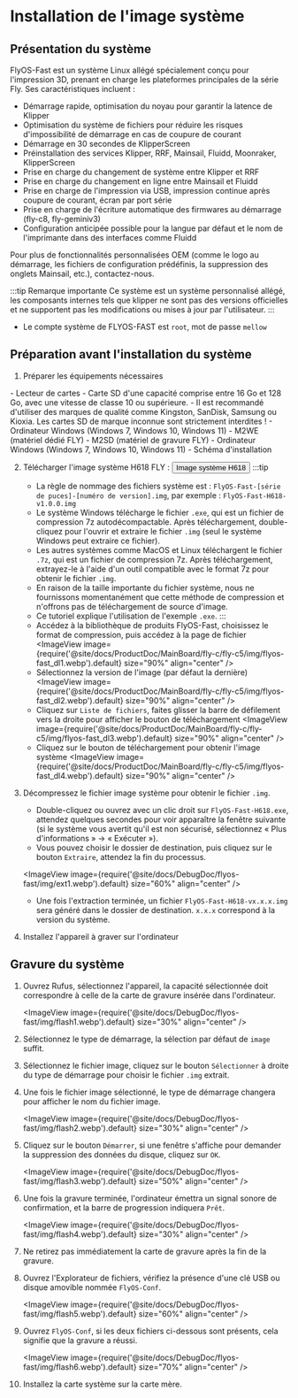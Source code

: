 


# Installation de l'image système

## Présentation du système
FlyOS-Fast est un système Linux allégé spécialement conçu pour l'impression 3D, prenant en charge les plateformes principales de la série Fly. Ses caractéristiques incluent :

- Démarrage rapide, optimisation du noyau pour garantir la latence de Klipper
- Optimisation du système de fichiers pour réduire les risques d'impossibilité de démarrage en cas de coupure de courant
- Démarrage en 30 secondes de KlipperScreen
- Préinstallation des services Klipper, RRF, Mainsail, Fluidd, Moonraker, KlipperScreen
- Prise en charge du changement de système entre Klipper et RRF
- Prise en charge du changement en ligne entre Mainsail et Fluidd
- Prise en charge de l'impression via USB, impression continue après coupure de courant, écran par port série
- Prise en charge de l'écriture automatique des firmwares au démarrage (fly-c8, fly-geminiv3)
- Configuration anticipée possible pour la langue par défaut et le nom de l'imprimante dans des interfaces comme Fluidd

Pour plus de fonctionnalités personnalisées OEM (comme le logo au démarrage, les fichiers de configuration prédéfinis, la suppression des onglets Mainsail, etc.), contactez-nous.

:::tip Remarque importante
Ce système est un système personnalisé allégé, les composants internes tels que klipper ne sont pas des versions officielles et ne supportent pas les modifications ou mises à jour par l'utilisateur.
:::

- Le compte système de FLYOS-FAST est `root`, mot de passe `mellow`


## Préparation avant l'installation du système

1. Préparer les équipements nécessaires

<Tabs>
    <TabItem value="usb" label="Si vous utilisez une carte SD pour démarrer le système, préparez les équipements suivants" default>
        - Lecteur de cartes
        - Carte SD d'une capacité comprise entre 16 Go et 128 Go, avec une vitesse de classe 10 ou supérieure.
        - Il est recommandé d'utiliser des marques de qualité comme Kingston, SanDisk, Samsung ou Kioxia. Les cartes SD de marque inconnue sont strictement interdites !
        - Ordinateur Windows (Windows 7, Windows 10, Windows 11)
    </TabItem>
    <TabItem value="can" label="Si vous utilisez M2WE pour démarrer le système, préparez les équipements suivants">
        - M2WE (matériel dédié FLY)
        - M2SD (matériel de gravure FLY)
        - Ordinateur Windows (Windows 7, Windows 10, Windows 11)
        - Schéma d'installation
            <ImageView image={require('@site/docs/General/fly-os/img/m2sd/m2sd-1.webp').default} size="90%" align="center" />
    </TabItem>
</Tabs>

2. Télécharger l'image système H618 FLY : <Button variant="contained" disableElevation component="a" rel="noopener noreferrer" href="https://g-ofpa1390.coding.net/public-artifacts/3D-Printers/flyos-fast/packages">Image système H618</Button>
    :::tip
    - La règle de nommage des fichiers système est : `FlyOS-Fast-[série de puces]-[numéro de version].img`, par exemple : `FlyOS-Fast-H618-v1.0.0.img`
    - Le système Windows télécharge le fichier `.exe`, qui est un fichier de compression 7z autodécompactable. Après téléchargement, double-cliquez pour l'ouvrir et extraire le fichier `.img` (seul le système Windows peut extraire ce fichier).
    - Les autres systèmes comme MacOS et Linux téléchargent le fichier `.7z`, qui est un fichier de compression 7z. Après téléchargement, extrayez-le à l'aide d'un outil compatible avec le format 7z pour obtenir le fichier `.img`.
    - En raison de la taille importante du fichier système, nous ne fournissons momentanément que cette méthode de compression et n'offrons pas de téléchargement de source d'image.
    - Ce tutoriel explique l'utilisation de l'exemple `.exe`.
    :::
    - Accédez à la bibliothèque de produits FlyOS-Fast, choisissez le format de compression, puis accédez à la page de fichier
    <ImageView image={require('@site/docs/ProductDoc/MainBoard/fly-c/fly-c5/img/flyos-fast_dl1.webp').default} size="90%" align="center" />
    - Sélectionnez la version de l'image (par défaut la dernière)
    <ImageView image={require('@site/docs/ProductDoc/MainBoard/fly-c/fly-c5/img/flyos-fast_dl2.webp').default} size="90%" align="center" />
    - Cliquez sur `Liste de fichiers`, faites glisser la barre de défilement vers la droite pour afficher le bouton de téléchargement
    <ImageView image={require('@site/docs/ProductDoc/MainBoard/fly-c/fly-c5/img/flyos-fast_dl3.webp').default} size="90%" align="center" />
    - Cliquez sur le bouton de téléchargement pour obtenir l'image système
    <ImageView image={require('@site/docs/ProductDoc/MainBoard/fly-c/fly-c5/img/flyos-fast_dl4.webp').default} size="90%" align="center" />


3. Décompressez le fichier image système pour obtenir le fichier `.img`.
    - Double-cliquez ou ouvrez avec un clic droit sur `FlyOS-Fast-H618.exe`, attendez quelques secondes pour voir apparaître la fenêtre suivante (si le système vous avertit qu'il est non sécurisé, sélectionnez « Plus d'informations » -> « Exécuter »).
    - Vous pouvez choisir le dossier de destination, puis cliquez sur le bouton `Extraire`, attendez la fin du processus.
    
    <ImageView image={require('@site/docs/DebugDoc/flyos-fast/img/ext1.webp').default} size="60%" align="center" />

    - Une fois l'extraction terminée, un fichier `FlyOS-Fast-H618-vx.x.x.img` sera généré dans le dossier de destination. `x.x.x` correspond à la version du système.


4. Installez l'appareil à graver sur l'ordinateur


## Gravure du système

1. Ouvrez Rufus, sélectionnez l'appareil, la capacité sélectionnée doit correspondre à celle de la carte de gravure insérée dans l'ordinateur.

    <ImageView image={require('@site/docs/DebugDoc/flyos-fast/img/flash1.webp').default} size="30%" align="center" />

2. Sélectionnez le type de démarrage, la sélection par défaut de `image` suffit.
3. Sélectionnez le fichier image, cliquez sur le bouton `Sélectionner` à droite du type de démarrage pour choisir le fichier `.img` extrait.
4. Une fois le fichier image sélectionné, le type de démarrage changera pour afficher le nom du fichier image.

    <ImageView image={require('@site/docs/DebugDoc/flyos-fast/img/flash2.webp').default} size="30%" align="center" />

5. Cliquez sur le bouton `Démarrer`, si une fenêtre s'affiche pour demander la suppression des données du disque, cliquez sur `OK`.

    <ImageView image={require('@site/docs/DebugDoc/flyos-fast/img/flash3.webp').default} size="50%" align="center" />

6. Une fois la gravure terminée, l'ordinateur émettra un signal sonore de confirmation, et la barre de progression indiquera `Prêt`.

    <ImageView image={require('@site/docs/DebugDoc/flyos-fast/img/flash4.webp').default} size="30%" align="center" />

7. Ne retirez pas immédiatement la carte de gravure après la fin de la gravure.
8. Ouvrez l'Explorateur de fichiers, vérifiez la présence d'une clé USB ou disque amovible nommée `FlyOS-Conf`.

    <ImageView image={require('@site/docs/DebugDoc/flyos-fast/img/flash5.webp').default} size="60%" align="center" />

9. Ouvrez `FlyOS-Conf`, si les deux fichiers ci-dessous sont présents, cela signifie que la gravure a réussi.

    <ImageView image={require('@site/docs/DebugDoc/flyos-fast/img/flash6.webp').default} size="70%" align="center" />

10. Installez la carte système sur la carte mère.
